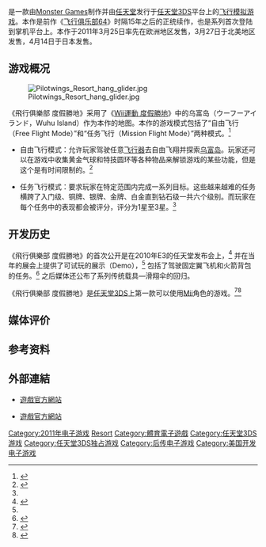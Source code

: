 {{NoteTA
| G1 = Games
| G2 = Nintendo
}}
{{Infobox animanga/Headerofja
|標題= 飛行俱樂部 度假勝地
|圖像= Pilotwings Resort NA cover.png
|尺寸= 250px
|說明= 游戏美版封面
|日文名稱= パイロットウイングス リゾート
|英文名稱= Pilotwings Resort
|假名= 
|羅馬字= Pairotto Uingusu Rizōto
|類型= 
}}
{{Infobox animanga/Game
|標題= 
|遊戲類型= [[飞行模拟游戏|飞行模拟]]
|使用平臺= [[任天堂3DS|任天堂3DS]]
|開發團隊= [[Monster_Games|Monster Games]]
|代理商= [[任天堂|任天堂]]
|製作人= [[高桥伸也_(游戏制作人)|高橋伸也]]<br>[[田邊賢輔|田邊賢輔]]<br>寺崎圭介
|監製= 理查德·加西亚
|腳本= 
|人物設定= 
|音樂= 
|媒體= 3DS專用卡匣
|遊戲人數= 1人
|發售日= {{flagicon|EU}}2011年3月25日<br>{{flagicon|USA}}2011年3月27日<br>{{flagicon|Japan}}2011年4月14日
|啟用時期= 
|售價= 4800日元
|銷售數量= 
|對象年齡= {{vgratings|ACB=G|CERO=A|ESRB=E|PEGI=3+}}
|周邊界面= 
}}
{{Infobox animanga/Footerofja}}

{{vgname|飛行俱樂部 度假勝地|ja=パイロットウイングス リゾート|en=Pilotwings Resort}}是一款由[[Monster_Games|Monster Games]]制作并由[[任天堂|任天堂]]发行于[[任天堂3DS|任天堂3DS]]平台上的[[模擬遊戲#.E9.A3.9E.E8.A1.8C.E6.A8.A1.E6.8B.9F|飞行模拟游戏]]。本作是前作《[[飞行俱乐部64|飞行俱乐部64]]》时隔15年之后的正统续作，也是系列首次登陆到掌机平台上。本作于2011年3月25日率先在欧洲地区发售，3月27日于北美地区发售，4月14日于日本发售。

== 游戏概况 ==

[[File:Pilotwings_Resort_hang_glider.jpg|thumb]]

《飛行俱樂部 度假勝地》采用了《[[Wii運動_度假勝地|Wii運動 度假勝地]]》中的乌富岛（ウーフーアイランド，Wuhu Island）作为本作的地图。本作的游戏模式包括了“自由飞行（Free Flight Mode）”和“任务飞行（Mission Flight Mode）”两种模式。<ref>{{cite web|date=2012年4月17日|title=早期游戏回顾之《飞行俱乐部》|url=http://page.renren.com/601346893/note/820570718|accessdate=2012年4月17日}}{{Dead link|date=2020年3月 |bot=InternetArchiveBot |fix-attempted=yes }}</ref>
* 自由飞行模式：允许玩家驾驶任意[[飞行器|飞行器]]去自由飞翔并探索[[Wii運動_度假勝地#.E7.83.8F.E5.AF.8C.E5.B3.B6|乌富岛]]。玩家还可以在游戏中收集黄金气球和特技圆环等各种物品来解锁游戏的某些功能，但是这个是有时间限制的。<ref name="IGN review">{{cite web |url=http://ds.ign.com/articles/115/1156877p1.html |title=Pilotwings Resort Review |last=George |first=Richard |date=21 March 2011 |publisher=[[IGN|IGN]] |accessdate=21 March 2011 |archive-date=2011-12-30 |archive-url=https://web.archive.org/web/20111230155421/http://ds.ign.com/articles/115/1156877p1.html |dead-url=no }}</ref>

* 任务飞行模式：要求玩家在特定范围内完成一系列目标。这些越来越难的任务横跨了入门级、铜牌、银牌、金牌、白金直到钻石级一共六个级别。而玩家在每个任务中的表现都会被评分，评分为1星至3星。<ref name="IGN review"/>

== 开发历史 ==
《飛行俱樂部 度假勝地》的首次公开是在2010年E3的任天堂发布会上，<ref name="IGN E3 Announcement">{{cite web|first=Lucas M.|last=Thomas|date=2010-06-15|title=E3 2010: Pilotwings Resort Announced|url=http://ds.ign.com/articles/109/1097953p1.html|publisher=[[IGN|IGN]]|accessdate=2010-06-16|archive-date=2010-07-22|archive-url=https://web.archive.org/web/20100722005744/http://ds.ign.com/articles/109/1097953p1.html|dead-url=no}}</ref> 并在当年的展会上提供了可试玩的展示（Demo），<ref name="E3 demo" /> 包括了驾驶固定翼飞机和火箭背包的任务。<ref>{{cite web|date=2010-06-16|title=E3 2010: PilotWings Resort Set to Soar on 3DS|url=http://3ds.nintendolife.com/news/2010/06/e3_2010_pilotwings_resort_set_to_soar_on_3ds|publisher=Nintendo Life|accessdate=2011-01-03|archive-date=2011-03-03|archive-url=https://web.archive.org/web/20110303112028/http://3ds.nintendolife.com/news/2010/06/e3_2010_pilotwings_resort_set_to_soar_on_3ds|dead-url=no}}</ref> 之后媒体还公布了系列传统载具—滑翔伞的回归。

《飛行俱樂部 度假勝地》是[[任天堂3DS|任天堂3DS]]上第一款可以使用[[Mii|Mii]]角色的游戏。<ref name="E3 demo">{{cite web|first=Craig|last=Harris|date=2010-06-15|title=E3 2010: Pilotwings Returns!|url=http://ds.ign.com/articles/109/1098723p1.html|publisher=[[IGN|IGN]]|accessdate=2010-06-16|archive-date=2011-07-13|archive-url=https://web.archive.org/web/20110713005322/http://ds.ign.com/articles/109/1098723p1.html|dead-url=no}}</ref><ref>{{cite web|date=2010-09-29|title=Nintendo Conference 2010|url=http://www.nintendo.co.jp/n10/conference2010/presentation/textE/05.html|accessdate=2011-01-03|deadurl=yes|archiveurl=https://web.archive.org/web/20101002103834/http://www.nintendo.co.jp/n10/conference2010/presentation/textE/05.html|archivedate=2010-10-02}}</ref>

== 媒体评价 ==
{{Video game reviews
| 1UP = B<ref name="1up review">{{cite web |url=http://www.1up.com/reviews/pilotwings-resort-review |title=Pilotwings Resort 3DS Review |last=Parish |first=Jeremy |publisher=[[1UP.com|1UP.com]] |date=18 March 2011 |accessdate=21 March 2011 |deadurl=yes |archiveurl=https://web.archive.org/web/20120625103212/http://www.1up.com/reviews/pilotwings-resort-review |archivedate=2012年6月25日 }}</ref>
| Edge = 6<ref name="Edge review">{{cite web |url=http://www.next-gen.biz/reviews/pilotwings-resort-review |title=Pilotwings Resort Review |publisher=[[Edge_Magazine|Edge Magazine]] |date=24 March 2011 |accessdate=5 April 2011 |archive-url=https://archive.today/20130115045345/http://www.next-gen.biz/reviews/pilotwings-resort-review |archive-date=2013-01-15 |dead-url=yes }}</ref>
| EuroG = 8/10<ref name = "Eurogamer review">{{cite web|url=http://www.eurogamer.net/articles/2011-03-02-pilotwings-resort-review?page=2|title=Pilotwings Resort Review|last=Donlan|first=Christian|publisher=Eurogamer|date=2 March 2011|accessdate=3 March 2011|archive-date=2021-04-15|archive-url=https://web.archive.org/web/20210415224840/https://www.eurogamer.net/articles/2011-03-02-pilotwings-resort-review?page=2|dead-url=no}}</ref>
| Fam = 31/40<ref>{{cite web | author=Gifford, Kevin | date=April 13, 2011 | title=Japan Review Check: Persona 2, Pilotwings | url=http://www.1up.com/news/japan-review-check-persona-2?cmpid=rss-allugo | publisher=[[1UP.com|1UP.com]] | accessdate=2011-04-14 | deadurl=yes | archiveurl=https://web.archive.org/web/20121018171738/http://www.1up.com/news/japan-review-check-persona-2?cmpid=rss-allugo | archivedate=2012年10月18日 }}</ref>
| IGN = 7/10<ref name="IGN review"/>
| NWR = 8/10<ref name="NWR review">{{cite web |title=Pilotwings Resort Review |url=http://www.nintendoworldreport.com/review/25758 |last=Ronaghan |first=Neal |publisher=[[Nintendo_World_Report|Nintendo World Report]] |date=20 March 2011 |accessdate=21 March 2011 |archive-date=2012-09-28 |archive-url=https://web.archive.org/web/20120928221859/http://www.nintendoworldreport.com/review/25758 |dead-url=no }}</ref>
| ONM = 81%
}}

== 参考资料 ==
{{reflist}}

== 外部連結 ==
*{{Ja}}[http://www.nintendo.co.jp/3ds/awaj/index.html 遊戲官方網站] {{Wayback|url=http://www.nintendo.co.jp/3ds/awaj/index.html |date=20201215042132 }}
*{{En}}[https://web.archive.org/web/20151225050528/http://pilotwingsresort.nintendo.com/ 遊戲官方網站]
{{飞行俱乐部系列}}
{{DEFAULTSORT:Pilotwings Resort}}
[[Category:2011年电子游戏|Category:2011年电子游戏]]
[[Category:飛行俱樂部系列|Resort]]
[[Category:體育電子遊戲|Category:體育電子遊戲]]
[[Category:任天堂3DS游戏|Category:任天堂3DS游戏]]
[[Category:任天堂3DS独占游戏|Category:任天堂3DS独占游戏]]
[[Category:后传电子游戏|Category:后传电子游戏]]
[[Category:美国开发电子游戏|Category:美国开发电子游戏]]
